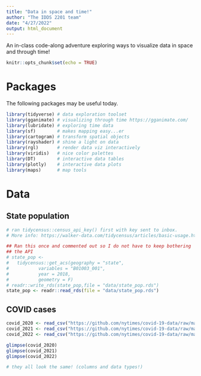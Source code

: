 ```yaml
---
title: "Data in space and time!"
author: "The IDDS 2201 team"
date: "4/27/2022"
output: html_document
---
```


An in-class code-along adventure exploring ways to visualize data in space and through time! 

```r
knitr::opts_chunk$set(echo = TRUE)
```


# Packages

The following packages may be useful today. 

```r
library(tidyverse) # data exploration toolset
library(gganimate) # visualizing through time https://gganimate.com/
library(lubridate) # exploring time data 
library(sf)        # makes mapping easy...er
library(cartogram) # transform spatial objects
library(rayshader) # shine a light on data
library(rgl)       # render data viz interactively 
library(viridis)   # nice color palettes
library(DT)        # interactive data tables
library(plotly)    # interactive data plots
library(maps)      # map tools
```



# Data

## State population

```r
# ran tidycensus::census_api_key() first with key sent to inbox.
# More info: https://walker-data.com/tidycensus/articles/basic-usage.html

## Ran this once and commented out so I do not have to keep bothering
## the API
# state_pop <-
#   tidycensus::get_acs(geography = "state",
#           variables = "B01003_001",
#           year = 2018,
#           geometry = F)
# readr::write_rds(state_pop,file = "data/state_pop.rds")
state_pop <- readr::read_rds(file = "data/state_pop.rds")

```

## COVID cases


```r
covid_2020 <- read_csv("https://github.com/nytimes/covid-19-data/raw/master/rolling-averages/us-counties-2020.csv")
covid_2021 <- read_csv("https://github.com/nytimes/covid-19-data/raw/master/rolling-averages/us-counties-2021.csv")
covid_2022 <- read_csv("https://github.com/nytimes/covid-19-data/raw/master/rolling-averages/us-counties-2022.csv")

glimpse(covid_2020)
glimpse(covid_2021)
glimpse(covid_2022)

# they all look the same! (columns and data types!)


```



